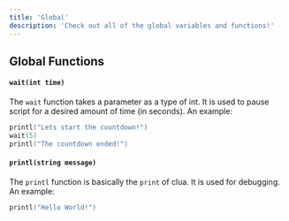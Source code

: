 ```yaml
---
title: 'Global'
description: 'Check out all of the global variables and functions!'
---
```

## Global Functions
#### `wait(int time)`
The `wait` function takes a parameter as a type of int. It is used to pause script for a desired amount of time (in seconds). An example:
```lua
printl("Lets start the countdown!")
wait(5)
printl("The countdown ended!")
```
#### `printl(string message)`
The `printl` function is basically the `print` of clua. It is used for debugging. An example:
```lua
printl("Hello World!")
```
